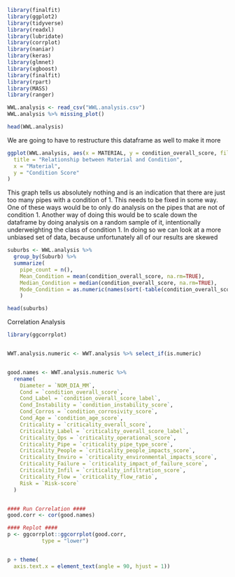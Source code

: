 ```r
library(finalfit)
library(ggplot2)
library(tidyverse)
library(readxl)
library(lubridate)
library(corrplot)
library(naniar)
library(keras)
library(glmnet)
library(xgboost)
library(finalfit)
library(rpart)
library(MASS)
library(ranger)

WWL.analysis <- read_csv("WWL.analysis.csv")
WWL.analysis %>% missing_plot()
```
```r
head(WWL.analysis)
```
We are going to have to restructure this dataframe as well to make it more 




```r
ggplot(WWL.analysis, aes(x = MATERIAL, y = condition_overall_score, fill = MATERIAL)) + geom_boxplot() + labs(
  title = "Relationship between Material and Condition",
  x = "Material",
  y = "Condition Score"
)
```
This graph tells us absolutely nothing and is an indication that there are just too many pipes with a condition of 1. This needs to be fixed in some way. One of these ways would be to only do analysis on the pipes that are not of condition 1. Another way of doing this would be to scale down the dataframe by doing analysis on a random sample of it, intentionally underweighting the class of condition 1. In doing so we can look at a more unbiased set of data, because unfortunately all of our results are skewed

```r



suburbs <- WWL.analysis %>% 
  group_by(Suburb) %>% 
  summarize( 
    pipe_count = n(), 
    Mean_Condition = mean(condition_overall_score, na.rm=TRUE),
    Median_Condition = median(condition_overall_score, na.rm=TRUE),
    Mode_Condition = as.numeric(names(sort(-table(condition_overall_score)))[1])
    )

head(suburbs)
```

Correlation Analysis 
```r

library(ggcorrplot)


WWT.analysis.numeric <- WWT.analysis %>% select_if(is.numeric)


good.names <- WWT.analysis.numeric %>% 
  rename(
    Diameter = `NOM_DIA_MM`,
    Cond = `condition_overall_score`,
    Cond_Label = `condition_overall_score_label`,
    Cond_Instability = `condition_instability_score`,
    Cond_Corros = `condition_corrosivity_score`,
    Cond_Age = `condition_age_score`,
    Criticality = `criticality_overall_score`,
    Criticality_Label = `criticality_overall_score_label`,
    Criticality_Ops = `criticality_operational_score`,
    Criticality_Pipe = `criticality_pipe_type_score`,
    Criticality_People = `criticality_people_impacts_score`,
    Criticality_Enviro = `criticality_environmental_impacts_score`,
    Criticality_Failure = `criticality_impact_of_failure_score`,
    Criticality_Infil = `criticality_infiltration_score`,
    Criticality_Flow = `criticality_flow_ratio`,
    Risk = `Risk-score`
  )


#### Run Correlation ####
good.corr <- cor(good.names)

#### Replot ####
p <- ggcorrplot::ggcorrplot(good.corr, 
           type = "lower")


p + theme(
  axis.text.x = element_text(angle = 90, hjust = 1))

```
